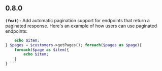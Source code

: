 ## 0.8.0
**`(feat):`** Add automatic pagination support for endpoints that return a paginated response.
Here's an example of how users can use paginated endpoints:
```php $items = $client->list($request); foreach($items as $item){
    echo $item;
} $pages = $customers->getPages(); foreach($pages as $page){
    foreach($page as $item){
        echo $item;
    }
} ```

